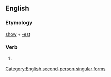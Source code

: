 ==English==

===Etymology===
[[show]] + [[-est]]

===Verb===
{{infl|en|verb form}}

# {{archaic}} {{form of|Second-person singular simple present form of|show}}

[[Category:English second-person singular forms]]